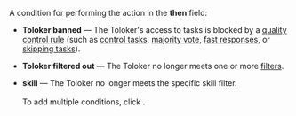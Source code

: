 A condition for performing the action in the **then** field:

- **Toloker banned** — The Toloker's access to tasks is blocked by a [quality control rule](/docs/glossary#quality-control-rule) (such as [control tasks](/docs/glossary#control-task), [majority vote](/docs/glossary#majority-vote), [fast responses](/docs/glossary#fast-responses), or [skipping tasks](/docs/glossary#skipping-tasks)).

- **Toloker filtered out** — The Toloker no longer meets one or more [filters](/docs/guide/filters).

- **skill** — The Toloker no longer meets the specific skill filter.<br/><br/>To add multiple conditions, click <img src="https://tlkfrontprod.azureedge.net/portal-production/static/uploaded/images/1675425170178/1675425170178_original_svg.svg" alt="" />.
